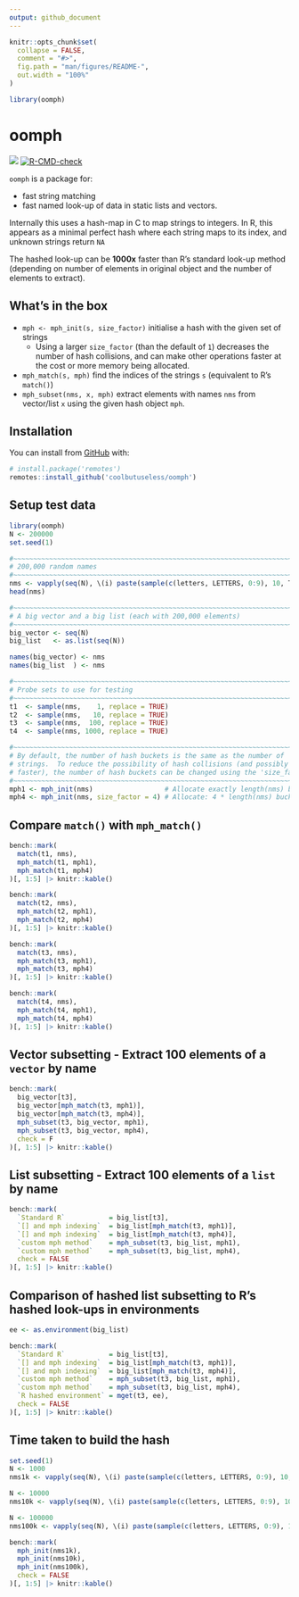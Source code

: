 ```yaml
---
output: github_document
---
```


<!-- README.md is generated from README.Rmd. Please edit that file -->

```r
knitr::opts_chunk$set(
  collapse = FALSE,
  comment = "#>",
  fig.path = "man/figures/README-",
  out.width = "100%"
)

library(oomph)
```

# oomph

<!-- badges: start -->
![](https://img.shields.io/badge/cool-useless-green.svg)
[![R-CMD-check](https://github.com/coolbutuseless/oomph/actions/workflows/R-CMD-check.yaml/badge.svg)](https://github.com/coolbutuseless/oomph/actions/workflows/R-CMD-check.yaml)
<!-- badges: end -->

`oomph` is a package for: 

* fast string matching
* fast named look-up of data in static lists and vectors.

Internally this uses a hash-map in C to map strings to integers.  In R, 
this appears as a minimal perfect hash where each string maps to its index, 
and unknown strings return `NA`

The hashed look-up can be **1000x** faster than R's standard look-up method (depending on 
number of elements in original object and the number of elements to extract).


## What's in the box

* `mph <- mph_init(s, size_factor)` initialise a hash with the given set of strings
    * Using a larger `size_factor` (than the default of `1`) decreases the number 
      of hash collisions, and can make other operations faster at the cost or
      more memory being allocated.
* `mph_match(s, mph)` find the indices of the strings `s` (equivalent to R's `match()`)
* `mph_subset(nms, x, mph)` extract elements with names `nms` from vector/list `x` using 
  the given hash object `mph`.



## Installation

You can install from [GitHub](https://github.com/coolbutuseless/oomph) with:

``` r
# install.package('remotes')
remotes::install_github('coolbutuseless/oomph')
```

## Setup test data


```r
library(oomph)
N <- 200000
set.seed(1)

#~~~~~~~~~~~~~~~~~~~~~~~~~~~~~~~~~~~~~~~~~~~~~~~~~~~~~~~~~~~~~~~~~~~~~~~~~~~~
# 200,000 random names
#~~~~~~~~~~~~~~~~~~~~~~~~~~~~~~~~~~~~~~~~~~~~~~~~~~~~~~~~~~~~~~~~~~~~~~~~~~~~
nms <- vapply(seq(N), \(i) paste(sample(c(letters, LETTERS, 0:9), 10, T), collapse = ""), character(1))
head(nms)

#~~~~~~~~~~~~~~~~~~~~~~~~~~~~~~~~~~~~~~~~~~~~~~~~~~~~~~~~~~~~~~~~~~~~~~~~~~~~
# A big vector and a big list (each with 200,000 elements)
#~~~~~~~~~~~~~~~~~~~~~~~~~~~~~~~~~~~~~~~~~~~~~~~~~~~~~~~~~~~~~~~~~~~~~~~~~~~~
big_vector <- seq(N)
big_list   <- as.list(seq(N))

names(big_vector) <- nms
names(big_list  ) <- nms

#~~~~~~~~~~~~~~~~~~~~~~~~~~~~~~~~~~~~~~~~~~~~~~~~~~~~~~~~~~~~~~~~~~~~~~~~~~~~
# Probe sets to use for testing
#~~~~~~~~~~~~~~~~~~~~~~~~~~~~~~~~~~~~~~~~~~~~~~~~~~~~~~~~~~~~~~~~~~~~~~~~~~~~
t1  <- sample(nms,    1, replace = TRUE)
t2  <- sample(nms,   10, replace = TRUE)
t3  <- sample(nms,  100, replace = TRUE)
t4  <- sample(nms, 1000, replace = TRUE)

#~~~~~~~~~~~~~~~~~~~~~~~~~~~~~~~~~~~~~~~~~~~~~~~~~~~~~~~~~~~~~~~~~~~~~~~~~~~~
# By default, the number of hash buckets is the same as the number of 
# strings.  To reduce the possibility of hash collisions (and possibly make look-ups
# faster), the number of hash buckets can be changed using the 'size_factor'
#~~~~~~~~~~~~~~~~~~~~~~~~~~~~~~~~~~~~~~~~~~~~~~~~~~~~~~~~~~~~~~~~~~~~~~~~~~~~
mph1 <- mph_init(nms)                  # Allocate exactly length(nms) buckets
mph4 <- mph_init(nms, size_factor = 4) # Allocate: 4 * length(nms) buckets
```


## Compare `match()` with `mph_match()`


```r
bench::mark(
  match(t1, nms),
  mph_match(t1, mph1),
  mph_match(t1, mph4)
)[, 1:5] |> knitr::kable()

bench::mark(
  match(t2, nms),
  mph_match(t2, mph1),
  mph_match(t2, mph4)
)[, 1:5] |> knitr::kable()

bench::mark(
  match(t3, nms),
  mph_match(t3, mph1),
  mph_match(t3, mph4)
)[, 1:5] |> knitr::kable()

bench::mark(
  match(t4, nms),
  mph_match(t4, mph1),
  mph_match(t4, mph4)
)[, 1:5] |> knitr::kable()
```




## Vector subsetting - Extract 100 elements of a `vector` by name

```r
bench::mark(
  big_vector[t3],
  big_vector[mph_match(t3, mph1)],
  big_vector[mph_match(t3, mph4)],
  mph_subset(t3, big_vector, mph1),
  mph_subset(t3, big_vector, mph4),
  check = F
)[, 1:5] |> knitr::kable()
```


## List subsetting - Extract 100 elements of a `list` by name

```r
bench::mark(
  `Standard R`           = big_list[t3],
  `[] and mph indexing`  = big_list[mph_match(t3, mph1)],
  `[] and mph indexing`  = big_list[mph_match(t3, mph4)],
  `custom mph method`    = mph_subset(t3, big_list, mph1),
  `custom mph method`    = mph_subset(t3, big_list, mph4),
  check = FALSE
)[, 1:5] |> knitr::kable()
```



## Comparison of hashed list subsetting to R's hashed look-ups in environments

```r
ee <- as.environment(big_list)

bench::mark(
  `Standard R`           = big_list[t3],
  `[] and mph indexing`  = big_list[mph_match(t3, mph1)],
  `[] and mph indexing`  = big_list[mph_match(t3, mph4)],
  `custom mph method`    = mph_subset(t3, big_list, mph1),
  `custom mph method`    = mph_subset(t3, big_list, mph4),
  `R hashed environment` = mget(t3, ee),
  check = FALSE
)[, 1:5] |> knitr::kable()
```

## Time taken to build the hash

```r
set.seed(1)
N <- 1000
nms1k <- vapply(seq(N), \(i) paste(sample(c(letters, LETTERS, 0:9), 10, T), collapse = ""), character(1))

N <- 10000
nms10k <- vapply(seq(N), \(i) paste(sample(c(letters, LETTERS, 0:9), 10, T), collapse = ""), character(1))

N <- 100000
nms100k <- vapply(seq(N), \(i) paste(sample(c(letters, LETTERS, 0:9), 10, T), collapse = ""), character(1))

bench::mark(
  mph_init(nms1k),
  mph_init(nms10k),
  mph_init(nms100k),
  check = FALSE
)[, 1:5] |> knitr::kable()

```







